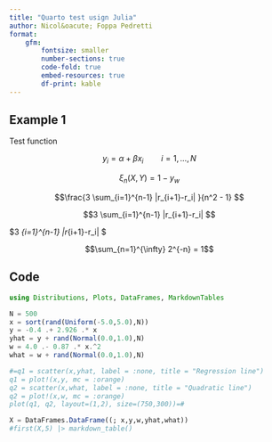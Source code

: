 ```yaml
---
title: "Quarto test usign Julia"
author: Nicol&oacute; Foppa Pedretti
format: 
    gfm:
        fontsize: smaller
        number-sections: true
        code-fold: true
        embed-resources: true
        df-print: kable
---
```


## Example 1

Test function

$$y_i = \alpha + \beta x_i \qquad i = 1,\ldots,N$$

$$ \xi_n(X,Y) = 1 - y_w $$

$$\frac{3 \sum_{i=1}^{n-1} |r_{i+1}-r_i| }{n^2 - 1} $$

$$3 \sum_{i=1}^{n-1} |r_{i+1}-r_i| $$

$3 \sum_{i=1}^{n-1} |r_{i+1}-r_i| $

$$\sum_{n=1}^{\infty} 2^{-n} = 1$$

## Code 

```julia
using Distributions, Plots, DataFrames, MarkdownTables

N = 500
x = sort(rand(Uniform(-5.0,5.0),N))
y = -0.4 .+ 2.926 .* x 
yhat = y + rand(Normal(0.0,1.0),N)
w = 4.0 .- 0.87 .* x.^2 
what = w + rand(Normal(0.0,1.0),N)

#=q1 = scatter(x,yhat, label = :none, title = "Regression line")
q1 = plot!(x,y, mc = :orange)
q2 = scatter(x,what, label = :none, title = "Quadratic line")
q2 = plot!(x,w, mc = :orange)
plot(q1, q2, layout=(1,2), size=(750,300))=#

X = DataFrames.DataFrame((; x,y,w,yhat,what))
#first(X,5) |> markdown_table()
```

